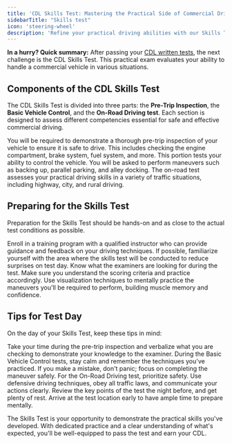 ```yaml
---
title: 'CDL Skills Test: Mastering the Practical Side of Commercial Driving'
sidebarTitle: "Skills test"
icon: 'steering-wheel'
description: 'Refine your practical driving abilities with our Skills Test guide, designed to help you navigate the CDL road test successfully.'
---
```

<Tip>**In a hurry? Quick summary:** After passing your [CDL written tests](/essentials/written-tests/overview), the next challenge is the CDL Skills Test. This practical exam evaluates your ability to handle a commercial vehicle in various situations.</Tip>

## Components of the CDL Skills Test

The CDL Skills Test is divided into three parts: the **Pre-Trip Inspection**, the **Basic Vehicle Control**, and the **On-Road Driving test**. Each section is designed to assess different competencies essential for safe and effective commercial driving.

<AccordionGroup>

<Accordion title="Pre-Trip Inspection">
You will be required to demonstrate a thorough pre-trip inspection of your vehicle to ensure it is safe to drive. This includes checking the engine compartment, brake system, fuel system, and more.
</Accordion>

<Accordion title="Basic Vehicle Control">
This portion tests your ability to control the vehicle. You will be asked to perform maneuvers such as backing up, parallel parking, and alley docking.
</Accordion>

<Accordion title="On-Road Driving">
The on-road test assesses your practical driving skills in a variety of traffic situations, including highway, city, and rural driving.
</Accordion>

</AccordionGroup>

## Preparing for the Skills Test

Preparation for the Skills Test should be hands-on and as close to the actual test conditions as possible.

<AccordionGroup>

<Accordion title="Practice with a Qualified Instructor">
Enroll in a training program with a qualified instructor who can provide guidance and feedback on your driving techniques.
</Accordion>

<Accordion title="Familiarize Yourself with the Test Route">
If possible, familiarize yourself with the area where the skills test will be conducted to reduce surprises on test day.
</Accordion>

<Accordion title="Understand the Scoring Criteria">
Know what the examiners are looking for during the test. Make sure you understand the scoring criteria and practice accordingly.
</Accordion>

<Accordion title="Visualize the Maneuvers">
Use visualization techniques to mentally practice the maneuvers you'll be required to perform, building muscle memory and confidence.
</Accordion>

</AccordionGroup>

## Tips for Test Day

On the day of your Skills Test, keep these tips in mind:

<AccordionGroup>

<Accordion title="Conduct a Thorough Pre-Trip Inspection">
Take your time during the pre-trip inspection and verbalize what you are checking to demonstrate your knowledge to the examiner.
</Accordion>

<Accordion title="Stay Calm During Vehicle Control Tests">
During the Basic Vehicle Control tests, stay calm and remember the techniques you've practiced. If you make a mistake, don't panic; focus on completing the maneuver safely.
</Accordion>

<Accordion title="Drive Defensively on the Road Test">
For the On-Road Driving test, prioritize safety. Use defensive driving techniques, obey all traffic laws, and communicate your actions clearly.
</Accordion>

<Accordion title="Review and Rest Beforehand">
Review the key points of the test the night before, and get plenty of rest. Arrive at the test location early to have ample time to prepare mentally.
</Accordion>

</AccordionGroup>

The Skills Test is your opportunity to demonstrate the practical skills you've developed. With dedicated practice and a clear understanding of what's expected, you'll be well-equipped to pass the test and earn your CDL.

